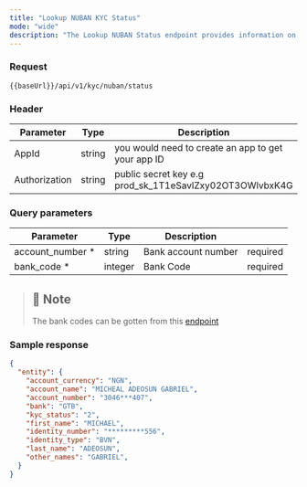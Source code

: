 ```yaml
---
title: "Lookup NUBAN KYC Status"
mode: "wide"
description: "The Lookup NUBAN Status endpoint provides information on the KYC status of the Account Owner"
---
```




### Request

```text [GET]
{{baseUrl}}/api/v1/kyc/nuban/status
```

### Header

| Parameter | Type | Description |
| --- | --- | --- |
| AppId | string | you would need to create an app to get your app ID |
| Authorization | string | public secret key e.g prod_sk_1T1eSavlZxy02OT3OWlvbxK4G |

### Query parameters

| Parameter | Type | Description |  |
| --- | --- | --- | --- |
| account_number \* | string | Bank account number | required |
| bank_code \* | integer | Bank Code | required |

> ## 📘 Note
> 
> The bank codes can be gotten from this [endpoint](/guides/general/service/fetch-banks)

### Sample response

```json Response
{
  "entity": {
    "account_currency": "NGN",
    "account_name": "MICHEAL ADEOSUN GABRIEL",
    "account_number": "3046***407",
    "bank": "GTB",
    "kyc_status": "2",
    "first_name": "MICHAEL",
    "identity_number": "*********556",
    "identity_type": "BVN",
    "last_name": "ADEOSUN",
    "other_names": "GABRIEL",
  }
}
```